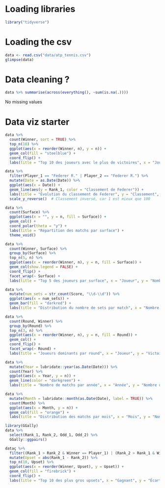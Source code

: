 # Loading libraries

```r
library("tidyverse") 
```



# Loading the csv

```r
data <- read.csv("data/atp_tennis.csv")
glimpse(data)
```


# Data cleaning ?

```r
data %>% summarise(across(everything(), ~sum(is.na(.))))
```

No missing values

# Data viz starter

```r
data %>%
  count(Winner, sort = TRUE) %>%
  top_n(10) %>%
  ggplot(aes(x = reorder(Winner, n), y = n)) +
  geom_col(fill = "steelblue") +
  coord_flip() +
  labs(title = "Top 10 des joueurs avec le plus de victoires", x = "Joueur", y = "Nombre de victoires")

```


```r
data %>%
  filter(Player_1 == "Federer R." | Player_2 == "Federer R.") %>%
  mutate(Date = as.Date(Date)) %>%
  ggplot(aes(x = Date)) +
  geom_line(aes(y = Rank_1, color = "Classement de Federer")) +
  labs(title = "Évolution du classement de Federer", y = "Classement", x = "Date") +
  scale_y_reverse()  # Classement inversé, car 1 est mieux que 100

```



```r
data %>%
  count(Surface) %>%
  ggplot(aes(x = "", y = n, fill = Surface)) +
  geom_col() +
  coord_polar(theta = "y") +
  labs(title = "Répartition des matchs par surface") +
  theme_void()

```


```r
data %>%
  count(Winner, Surface) %>%
  group_by(Surface) %>%
  top_n(5, n) %>%
  ggplot(aes(x = reorder(Winner, n), y = n, fill = Surface)) +
  geom_col(show.legend = FALSE) +
  coord_flip() +
  facet_wrap(~ Surface) +
  labs(title = "Top 5 des joueurs par surface", x = "Joueur", y = "Nombre de victoires")

```


```r
data %>%
  mutate(num_sets = str_count(Score, "\\d-\\d")) %>%
  ggplot(aes(x = num_sets)) +
  geom_bar(fill = "darkred") +
  labs(title = "Distribution du nombre de sets par match", x = "Nombre de sets", y = "Nombre de matchs")

```


```r
data %>%
  count(Round, Winner) %>%
  group_by(Round) %>%
  top_n(3, n) %>%
  ggplot(aes(x = reorder(Winner, n), y = n, fill = Round)) +
  geom_col() +
  coord_flip() +
  facet_wrap(~ Round) +
  labs(title = "Joueurs dominants par round", x = "Joueur", y = "Victoires")

```




```r
data %>%
  mutate(Year = lubridate::year(as.Date(Date))) %>%
  count(Year) %>%
  ggplot(aes(x = Year, y = n)) +
  geom_line(color = "darkgreen") +
  labs(title = "Nombre de matchs par année", x = "Année", y = "Nombre de matchs")

```


```r
data %>%
  mutate(Month = lubridate::month(as.Date(Date), label = TRUE)) %>%
  count(Month) %>%
  ggplot(aes(x = Month, y = n)) +
  geom_col(fill = "orange") +
  labs(title = "Distribution des matchs par mois", x = "Mois", y = "Nombre de matchs")

```


```r
library(GGally)
data %>%
  select(Rank_1, Rank_2, Odd_1, Odd_2) %>%
  GGally::ggpairs()

```




```r
dataç %>%
  filter((Rank_1 > Rank_2 & Winner == Player_1) | (Rank_2 > Rank_1 & Winner == Player_2)) %>%
  mutate(Upset = abs(Rank_1 - Rank_2)) %>%
  top_n(10, Upset) %>%
  ggplot(aes(x = reorder(Winner, Upset), y = Upset)) +
  geom_col(fill = "firebrick") +
  coord_flip() +
  labs(title = "Top 10 des plus gros upsets", x = "Gagnant", y = "Écart de classement")

```


